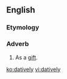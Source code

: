 ==English==

===Etymology===
{{suffix|dative|ly}}

===Adverb===
{{en-adv}}

# {{rare}} As a [[gift]].

[[ko:datively]]
[[vi:datively]]